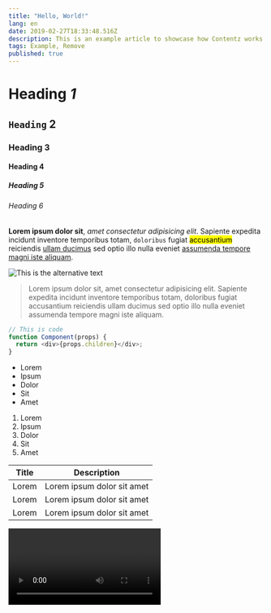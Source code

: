 ```yaml
---
title: "Hello, World!"
lang: en
date: 2019-02-27T18:33:48.516Z
description: This is an example article to showcase how Contentz works
tags: Example, Remove
published: true
---
```


# Heading _1_

## `Heading` 2

### Heading 3

#### Heading 4

##### Heading 5

###### Heading 6

**Lorem ipsum dolor sit**, _amet consectetur adipisicing elit_. Sapiente expedita incidunt inventore temporibus totam, `doloribus` fugiat <mark>accusantium</mark> reiciendis [ullam ducimus](https://able.co) sed optio illo nulla eveniet [assumenda tempore magni iste aliquam](/articles/test-2).

![This is the alternative text](https://sergiodxa.com/static/avatar.jpg "This is the title and caption of the image")

> Lorem ipsum dolor sit, amet consectetur adipisicing elit. Sapiente expedita incidunt inventore temporibus totam, doloribus fugiat accusantium reiciendis ullam ducimus sed optio illo nulla eveniet assumenda tempore magni iste aliquam.

```js
// This is code
function Component(props) {
  return <div>{props.children}</div>;
}
```

- Lorem
- Ipsum
- Dolor
- Sit
- Amet

1. Lorem
2. Ipsum
3. Dolor
4. Sit
5. Amet

| Title | Description                |
| ----- | -------------------------- |
| Lorem | Lorem ipsum dolor sit amet |
| Lorem | Lorem ipsum dolor sit amet |
| Lorem | Lorem ipsum dolor sit amet |

<Video youtube="dQw4w9WgXcQ" caption="Never gonna give you up de Rick Astley" />
